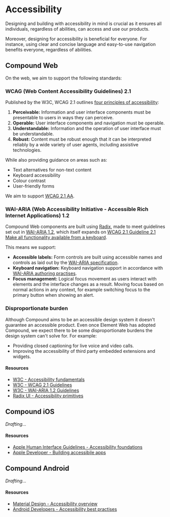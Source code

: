 
<Meta title="Foundations/Accessibility" />

# Accessibility

Designing and building with accessibility in mind is crucial as it ensures all individuals, regardless of abilities, can access and use our products.

Moreover, designing for accessibility is beneficial for everyone. For instance, using clear and concise language and easy-to-use navigation benefits everyone, regardless of abilities.

## Compound Web

On the web, we aim to support the following standards:

### WCAG (Web Content Accessibility Guidelines) 2.1

Published by the W3C, WCAG 2.1 outlines [four principles of accessibility](https://www.w3.org/WAI/WCAG21/Understanding/intro#understanding-the-four-principles-of-accessibility):

1. **Perceivable:** Information and user interface components must be presentable to users in ways they can perceive.
2. **Operable:** User interface components and navigation must be operable.
3. **Understandable:** Information and the operation of user interface must be understandable.
4. **Robust:** Content must be robust enough that it can be interpreted reliably by a wide variety of user agents, including assistive technologies.

While also providing guidance on areas such as:

* Text alternatives for non-text content
* Keyboard accessibility
* Colour contrast
* User-friendly forms

We aim to support [WCAG 2.1 AA](https://www.w3.org/WAI/WCAG21/quickref/?levels=aaa).

### WAI-ARIA (Web Accessibility Initiative - Accessible Rich Internet Applications) 1.2

Compound Web components are built using [Radix](https://www.radix-ui.com/), made to meet guidelines set out in [WAI-ARIA 1.2](https://www.w3.org/TR/wai-aria-1.2/), which itself expands on [WCAG 2.1 Guideline 2.1 Make all functionality available from a keyboard](https://www.w3.org/TR/WCAG21/#keyboard-accessible).

This means we support:

* **Accessible labels:** Form controls are built using accessible names and controls as laid out by the [WAI-ARIA specification](https://www.w3.org/TR/wai-aria-1.2/#namecalculation).
* **Keyboard navigation:** Keyboard navigation support in accordance with [WAI-ARIA authoring practises](https://www.w3.org/TR/wai-aria-practices-1.2/).
* **Focus management:** Logical focus movement as users interact with elements and the interface changes as a result. Moving focus based on normal actions in any context, for example switching focus to the primary button when showing an alert.

### Disproportionate burden

Although Compound aims to be an accessible design system it doesn't guarantee an accessible product. Even once Element Web has adopted Compound, we expect there to be some disproportionate burdens the design system can't solve for. For example:

* Providing closed captioning for live voice and video calls.
* Improving the accessibility of third party embedded extensions and widgets.

#### Resources

* [W3C - Accessibility fundamentals](https://www.w3.org/WAI/fundamentals/)
* [W3C - WCAG 2.1 Guidelines](https://www.w3.org/TR/WCAG21/)
* [W3C - WAI-ARIA 1.2 Guidelines](https://www.w3.org/TR/wai-aria-1.2/)
* [Radix UI - Accessibility primitives](https://www.radix-ui.com/docs/primitives/overview/accessibility)


## Compound iOS

_Drafting…_

#### Resources

* [Apple Human Interface Guidelines - Accessibility foundations](https://developer.apple.com/design/human-interface-guidelines/foundations/accessibility)
* [Apple Developer - Building accessibile apps](https://developer.apple.com/accessibility/)


## Compound Android

_Drafting…_


#### Resources

* [Material Design - Accessibility overview](https://m3.material.io/foundations/accessible-design/overview)
* [Android Developers - Accessibility best practises](https://developer.android.com/guide/topics/ui/accessibility)
